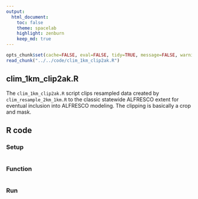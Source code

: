 ```yaml
---
output:
  html_document:
    toc: false
    theme: spacelab
    highlight: zenburn
    keep_md: true
---
```


```r
opts_chunk$set(cache=FALSE, eval=FALSE, tidy=TRUE, message=FALSE, warning=FALSE)
read_chunk("../../code/clim_1km_clip2ak.R")
```

##
##
## clim_1km_clip2ak.R

The `clim_1km_clip2ak.R` script clips resampled data created by `clim_resample_2km_1km.R` to the classic statewide ALFRESCO extent for eventual inclusion into ALFRESCO modeling.
The clipping is basically a crop and mask.

## R code

### Setup

```r
```

### Function

```r
```

### Run

```r
```
